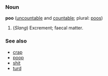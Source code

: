 ===Noun===
'''poo''' ([[uncountable]] and [[countable]]; plural: [[poos]])

# (''Slang'') Excrement; faecal matter.

===See also===
*[[crap]]
*[[poop]]
*[[shit]]
*[[turd]]